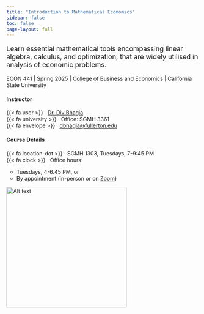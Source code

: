 ```yaml
---
title: "Introduction to Mathematical Economics"
sidebar: false
toc: false
page-layout: full
---
```

::: {.grid .intro}

::: {.g-col-12 .g-col-md-6 .g-col-lg-8}
<p style="font-size:1.25em;">
Learn essential mathematical tools encompassing linear algebra, calculus, and optimization, that are widely utilised in analysis of economic problems.
</p>

ECON 441 | Spring 2025 | College of Business and Economics | California State University

::: {.grid .course-details}

::: {.g-col-12 .g-col-md-12 .g-col-lg-5}
#### Instructor
{{< fa user >}} &nbsp; [Dr. Div Bhagia](https://www.dbhagia.com) <br>
{{< fa university >}} &nbsp; Office: SGMH 3361 <br>
{{< fa envelope >}} &nbsp; [dbhagia@fullerton.edu](mailto:dbhagia@fullerton.edu) <br>
:::

::: {.g-col-12 .g-col-md-12 .g-col-lg-7}
#### Course Details
{{< fa location-dot >}} &nbsp; SGMH 1303, Tuesdays, 7-9:45 PM <br>
{{< fa clock >}} &nbsp; Office hours: 
<ul style="margin-top: 0; margin-left: -1.5em;">
- Tuesdays, 4-6.45 PM, or
- By appointment (in-person or on [Zoom](https://fullerton.zoom.us/j/81895171931))
</ul>
:::

:::

:::

::: {.g-col-12 .g-col-md-6 .g-col-lg-4}
<img src="/assets/stem_linal.png" alt="Alt text" width="315"/>
:::

:::



